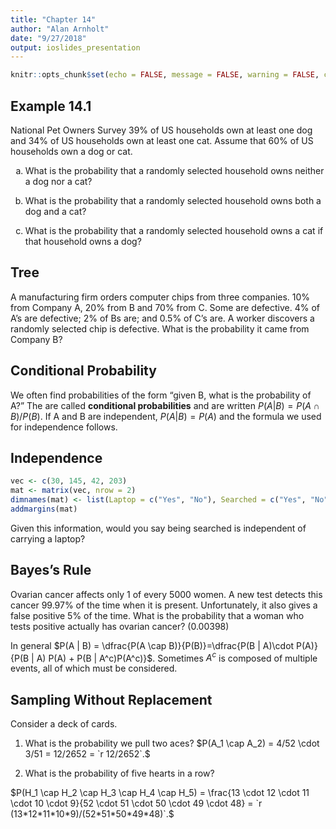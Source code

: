 ```yaml
---
title: "Chapter 14"
author: "Alan Arnholt"
date: "9/27/2018"
output: ioslides_presentation
---
```


```r
knitr::opts_chunk$set(echo = FALSE, message = FALSE, warning = FALSE, comment = NA, fig.align = "center")
```

## Example 14.1

National Pet Owners Survey 39% of US households own at least one dog and 34%
of US households own at least one cat.  Assume that 60% of US households own a
dog or cat.

a.  What is the probability that a randomly selected household owns neither a dog nor a cat?

b.  What is the probability that a randomly selected household owns both a dog and a cat?

c.  What is the probability that a randomly selected household owns a cat if that household owns a dog?

## Tree

A manufacturing firm orders computer chips from three companies.  10% from
Company A, 20% from B and 70% from C.  Some are defective.  4% of A's are
defective; 2% of Bs are; and 0.5% of C's are.  A worker discovers a randomly
selected chip is defective.  What is the probability it came from Company B?

## Conditional Probability

We often find probabilities of the form "given B, what is the probability
of A?"  The are called **conditional probabilities** and are written
$P(A | B) = P(A \cap B)/P(B)$.  If A and B are independent, $P(A | B)
= P(A)$ and the formula we used for independence follows.

## Independence

```r
vec <- c(30, 145, 42, 203)
mat <- matrix(vec, nrow = 2)
dimnames(mat) <- list(Laptop = c("Yes", "No"), Searched = c("Yes", "No"))
addmargins(mat)
```


Given this information, would you say being searched is independent of carrying
a laptop?

## Bayes's Rule

Ovarian cancer affects only 1 of every 5000 women.  A new test detects this
cancer 99.97% of the time when it is present.  Unfortunately, it also gives a
false positive 5% of the time.  What is the probability that a woman who tests
positive actually has ovarian cancer? (0.00398)

In general $P(A | B) = \dfrac{P(A \cap B)}{P(B)}=\dfrac{P(B | A)\cdot
P(A)}{P(B | A) P(A) + P(B | A^c)P(A^c)}$.  Sometimes $A^c$ is
composed of multiple events, all of which must be considered.

## Sampling Without Replacement

Consider a deck of cards.

1.  What is the probability we pull two aces? $P(A_1 \cap A_2) = 4/52 \cdot 3/51 = 12/2652 = `r 12/2652`.$

2.  What is the probability of five hearts in a row? 

$P(H_1 \cap H_2 \cap H_3 \cap H_4 \cap H_5) = \frac{13 \cdot 12 \cdot 11 \cdot 10 \cdot 9}{52 \cdot 51 \cdot 50 \cdot 49 \cdot 48} = `r (13*12*11*10*9)/(52*51*50*49*48)`.$